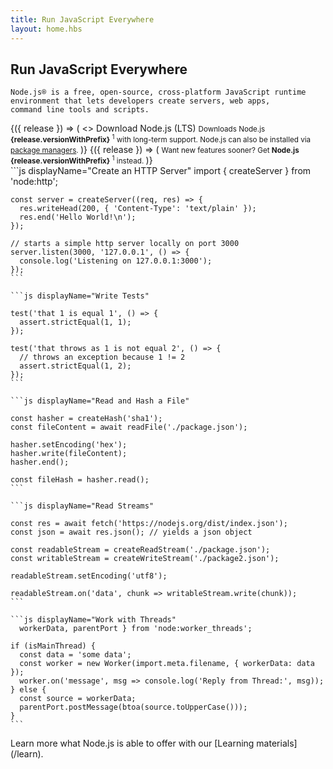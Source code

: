 ```yaml
---
title: Run JavaScript Everywhere
layout: home.hbs
---
```


<section>
  <WithBadge section="index" />

<div>
    <h1 className="special">Run JavaScript Everywhere</h1>

```
Node.js® is a free, open-source, cross-platform JavaScript runtime
environment that lets developers create servers, web apps,
command line tools and scripts.
```

</div>

<div>
    <WithNodeRelease status={['Active LTS', 'Maintenance LTS']}>
      {({ release }) => (
        <>
          <DownloadButton release={release}>Download Node.js (LTS)</DownloadButton>
          <small>
            Downloads Node.js <b>{release.versionWithPrefix}</b>
            <sup title="Downloads a Node.js installer for your current platform">1</sup> with long-term support.
            Node.js can also be installed via <a href="/download/package-manager">package managers</a>.
          </small>
        </>
      )}
    </WithNodeRelease>
    <WithNodeRelease status="Current">
      {({ release }) => (
        <small>
          Want new features sooner?
          Get <b>Node.js <DownloadLink release={release}>{release.versionWithPrefix}</DownloadLink></b>
          <sup title="Downloads a Node.js installer for your current platform">1</sup> instead.
        </small>
      )}
    </WithNodeRelease>
  </div>
</section>

<section>
  <div>
    ```js displayName="Create an HTTP Server"
    import { createServer } from 'node:http';

````
const server = createServer((req, res) => {
  res.writeHead(200, { 'Content-Type': 'text/plain' });
  res.end('Hello World!\n');
});

// starts a simple http server locally on port 3000
server.listen(3000, '127.0.0.1', () => {
  console.log('Listening on 127.0.0.1:3000');
});
```

```js displayName="Write Tests"

test('that 1 is equal 1', () => {
  assert.strictEqual(1, 1);
});

test('that throws as 1 is not equal 2', () => {
  // throws an exception because 1 != 2
  assert.strictEqual(1, 2);
});
```

```js displayName="Read and Hash a File"

const hasher = createHash('sha1');
const fileContent = await readFile('./package.json');

hasher.setEncoding('hex');
hasher.write(fileContent);
hasher.end();

const fileHash = hasher.read();
```

```js displayName="Read Streams"

const res = await fetch('https://nodejs.org/dist/index.json');
const json = await res.json(); // yields a json object

const readableStream = createReadStream('./package.json');
const writableStream = createWriteStream('./package2.json');

readableStream.setEncoding('utf8');

readableStream.on('data', chunk => writableStream.write(chunk));
```

```js displayName="Work with Threads"
  workerData, parentPort } from 'node:worker_threads';

if (isMainThread) {
  const data = 'some data';
  const worker = new Worker(import.meta.filename, { workerData: data });
  worker.on('message', msg => console.log('Reply from Thread:', msg));
} else {
  const source = workerData;
  parentPort.postMessage(btoa(source.toUpperCase()));
}
```
````

</div>
  Learn more what Node.js is able to offer with our [Learning materials](/learn).
</section>
